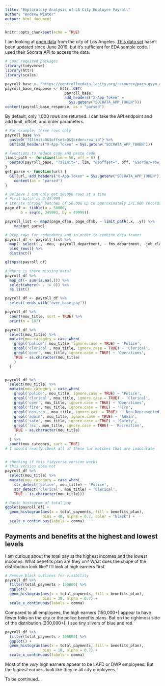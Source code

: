 ---
title: "Exploratory Analysis of LA City Employee Payroll"
author: "Andrew Winter"
output: html_document
---


```{r setup, include=FALSE}
knitr::opts_chunk$set(echo = TRUE)
```


I am looking at [open data](https://data.lacity.org/) from the city of Los Angeles. [This data set](https://controllerdata.lacity.org/Payroll/City-Employee-Payroll/pazn-qyym) hasn't been updated since June 2019, but it's sufficient for EDA sample code. I used their Socrata API to access the data.


```{r packages, message=FALSE}
# Load required packages
library(tidyverse)
library(httr)
library(scales)
```


```{r basic procedure, message=FALSE}
payroll_base <- "https://controllerdata.lacity.org/resource/pazn-qyym.csv"
payroll_base_response <- httr::GET(
                           payroll_base,
                           add_headers("X-App-Token" =
                             Sys.getenv("SOCRATA_APP_TOKEN")))
content(payroll_base_response, as = "parsed")
```


By default, only 1,000 rows are returned. I can take the API endpoint and add limit, offset, and order parameters.


```{r parameters example}
# For example, three rows only
payroll_base %>%
  paste0("?$limit=3&$offset=0&$order=row_id") %>%
  GET(add_headers("X-App-Token" = Sys.getenv("SOCRATA_APP_TOKEN")))
```


```{r set of functions 1}
# Functions to reduce copy and paste code
limit_path <- function(lim = 50, off = 0) {
  paste0(payroll_base, "?$limit=", lim, "&$offset=", off, "&$order=row_id")
}
get_parse <- function(url) {
  GET(url, add_headers("X-App-Token" = Sys.getenv("SOCRATA_APP_TOKEN"))) %>%
    content(as = "parsed")
}
```

```{r list and df, warning=FALSE, message=FALSE}
# Believe I can only get 50,000 rows at a time
# First batch is 0-49,999
# Iterate through batches of 50,000 up to approximately 371,000 records
page_df <- tibble(a = 50000,
       b = seq(0, 349993, by = 49999)) 

payroll_list <- map2(page_df$a, page_df$b, ~ limit_path(.x, .y)) %>%
    map(get_parse)

# Drop rows for redundancy and in order to combine data frames
payroll_df <- payroll_list %>%
  map(~ select(., -mou, -payroll_department, - fms_department, -job_class)) %>%
  bind_rows() %>%
  distinct()
```

```{r data cleaning}
glimpse(payroll_df)

# Where is there missing data?
payroll_df %>%
  map_df(~ sum(is.na(.))) %>%
  select(where(~ . != 0)) %>%
  as.list()

payroll_df <- payroll_df %>%
  select(-ends_with("over_base_pay"))

payroll_df %>%
  count(mou_title, sort = TRUE) %>%
  print(n = 187)

```


```{r tests}
payroll_df %>%
  select(mou_title) %>%
  mutate(mou_category = case_when(
    grepl('police', mou_title, ignore.case = TRUE) ~ 'Police',
    grepl('clerical', mou_title, ignore.case = TRUE) ~ 'Clerical',
    grepl('oper', mou_title, ignore.case = TRUE) ~ 'Operations',
    TRUE ~ as.character(mou_title)
    )
  )


payroll_df %>%
  select(mou_title) %>%
  mutate(mou_category = case_when(
    grepl('police', mou_title, ignore.case = TRUE) ~ 'Police',
    grepl('clerical', mou_title, ignore.case = TRUE) ~ 'Clerical',
    grepl('oper', mou_title, ignore.case = TRUE) ~ 'Operations',
    grepl('fire', mou_title, ignore.case = TRUE) ~ 'Fire',
    grepl('non-rep', mou_title, ignore.case = TRUE) ~ 'Non-Represented',
    grepl('admin', mou_title, ignore.case = TRUE) ~ 'Admin',
    grepl('safe', mou_title, ignore.case = TRUE) ~ 'Safety',
    grepl('rec', mou_title, ignore.case = TRUE) ~ 'Recreation',
    TRUE ~ as.character(mou_title)
    )
  ) %>%
  count(mou_category, sort = TRUE)
# I should really check all of these for matches that are inaccurate


# checking if this tidyverse version works
# this version does not
payroll_df %>%
  select(mou_title) %>%
  mutate(mou_category = case_when(
    str_detect('police', mou_title) ~ 'Police',
    str_detect('clerical', mou_title) ~ 'Clerical',
    TRUE ~ is.character(mou_title)))

```





```{r drop NAs visualize}


# Basic histogram of total pay
ggplot(payroll_df) +
  geom_histogram(aes(x = total_payments, fill = benefits_plan),
                 bins = 40, alpha = 0.7, color = "black") +
  scale_x_continuous(labels = comma)
```


## Payments and benefits at the highest and lowest levels
I am curious about the total pay at the highest incomes and the lowest incomes. What benefits plan are they on? What does the shape of the distribution look like? I'll look at high earners first.


```{r 150000 histogram}
# Remove black outlines for visibility
payroll_df %>%
  filter(total_payments > 150000) %>%
  ggplot() +
  geom_histogram(aes(x = total_payments, fill = benefits_plan),
                 bins = 30, alpha = 0.7) +
  scale_x_continuous(labels = comma)
```


Compared to all employees, the high earners (150,000+) appear to have fewer folks on the city or the police benefits plans. But on the rightmost side of the distribution (300,000+), I see tiny slivers of blue and red.


```{r 300000 histogram}
payroll_df %>%
  filter(total_payments > 300000) %>%
  ggplot() +
  geom_histogram(aes(x = total_payments, fill = benefits_plan),
                 bins = 10, alpha = 0.7) +
  scale_x_continuous(labels = comma)
```


Most of the *very* high earners appear to be LAFD or DWP employees. But the *highest* earners look like they're all city employees. 


To be continued...
